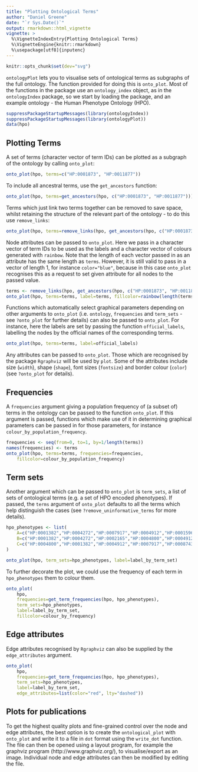 ```yaml
---
title: "Plotting Ontological Terms"
author: "Daniel Greene"
date: "`r Sys.Date()`"
output: rmarkdown::html_vignette
vignette: >
  %\VignetteIndexEntry{Plotting Ontological Terms}
  %\VignetteEngine{knitr::rmarkdown}
  %\usepackage[utf8]{inputenc}
---
```

```r
knitr::opts_chunk$set(dev="svg")
```

`ontologyPlot` lets you to visualise sets of ontological terms as subgraphs of the full ontology. The function provided for doing this is `onto_plot`. Most of the functions in the package use an `ontology_index` object, as in the `ontologyIndex` package, so we start by loading the package, and an example ontology - the Human Phenotype Ontology (HPO). 

```r
suppressPackageStartupMessages(library(ontologyIndex))
suppressPackageStartupMessages(library(ontologyPlot))
data(hpo)
```

## Plotting Terms

A set of terms (character vector of term IDs) can be plotted as a subgraph of the ontology by calling `onto_plot`:
```r
onto_plot(hpo, terms=c("HP:0001873", "HP:0011877"))
```

To include all ancestral terms, use the `get_ancestors` function:

```r
onto_plot(hpo, terms=get_ancestors(hpo, c("HP:0001873", "HP:0011877")))
```

Terms which just link two terms together can be removed to save space, whilst retaining the structure of the relevant part of the ontology - to do this use `remove_links`:

```r
onto_plot(hpo, terms=remove_links(hpo, get_ancestors(hpo, c("HP:0001873", "HP:0011877"))))
```

Node attributes can be passed to `onto_plot`. Here we pass in a character vector of term IDs to be used as the labels and a character vector of colours generated with `rainbow`. Note that the length of each vector passed in as an attribute has the same length as `terms`. However, it is still valid to pass in a vector of length 1, for instance `color="blue"`, because in this case `onto_plot` recognises this as a request to set given attribute for all nodes to the passed value.

```r
terms <- remove_links(hpo, get_ancestors(hpo, c("HP:0001873", "HP:0011877")))
onto_plot(hpo, terms=terms, label=terms, fillcolor=rainbow(length(terms)))
```

Functions which automatically select graphical parameters depending on other arguments to `onto_plot` (i.e. `ontology`, `frequencies` and `term_sets` - see `?onto_plot` for further details) can also be passed to `onto_plot`. For instance, here the labels are set by passing the function `official_labels`, labelling the nodes by the official names of the corresponding terms.

```r
onto_plot(hpo, terms=terms, label=official_labels)
```

Any attributes can be passed to `onto_plot`. Those which are recognised by the package `Rgraphviz` will be used by `plot`. Some of the attributes include size (`width`), shape (`shape`), font sizes (`fontsize`) and border colour (`color`) (see `?onto_plot` for details).

## Frequencies

A `frequencies` argument giving a population frequency of (a subset of) terms in the ontology can be passed to the function `onto_plot`. If this argument is passed, functions which make use of it in determining graphical parameters can be passed in for those parameters, for instance `colour_by_population_frequency`.

```r
frequencies <- seq(from=0, to=1, by=1/length(terms))
names(frequencies) <- terms
onto_plot(hpo, terms=terms, frequencies=frequencies, 
	fillcolor=colour_by_population_frequency)
```

## Term sets
Another argument which can be passed to `onto_plot` is `term_sets`, a list of sets of ontological terms (e.g. a set of HPO encoded phenotypes). If passed, the `terms` argument of `onto_plot` defaults to all the terms which help distinguish the cases (see `?remove_uninformative_terms` for more details).

```r
hpo_phenotypes <- list(
	A=c("HP:0001382","HP:0004272","HP:0007917","HP:0004912","HP:0001596"),
	B=c("HP:0001382","HP:0004272","HP:0002165","HP:0004800","HP:0004912"),
	C=c("HP:0004800","HP:0001382","HP:0004912","HP:0007917","HP:0008743")
)

onto_plot(hpo, term_sets=hpo_phenotypes, label=label_by_term_set)
```

To further decorate the plot, we could use the frequency of each term in `hpo_phenotypes` them to colour them.

```r
onto_plot(
	hpo, 	
	frequencies=get_term_frequencies(hpo, hpo_phenotypes),
	term_sets=hpo_phenotypes,
	label=label_by_term_set,
	fillcolor=colour_by_frequency)
```

## Edge attributes

Edge attributes recognised by `Rgraphviz` can also be supplied by the `edge_attributes` argument.

```r
onto_plot(
	hpo, 	
	frequencies=get_term_frequencies(hpo, hpo_phenotypes),
	term_sets=hpo_phenotypes,
	label=label_by_term_set,
	edge_attributes=list(color="red", lty="dashed"))
```

## Plots for publications

To get the highest quality plots and fine-grained control over the node and edge attributes, the best option is to create the `ontological_plot` with `onto_plot` and write it to a file in `dot` format using the `write_dot` function. The file can then be opened using a layout program, for example the graphviz program (http://www.graphviz.org/), to visualise/export as an image. Individual node and edge attributes can then be modified by editing the file.
